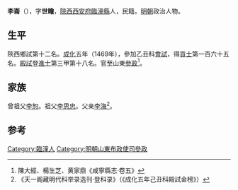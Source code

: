 {{Otheruses|other=名为李世瞻的其他人物|李世瞻}}

'''李崙'''（{{bd|1444年||？}}），字'''世瞻'''，[[陝西|陝西]][[西安府|西安府]][[臨潼縣|臨潼縣]]人，民籍。[[明朝|明朝]]政治人物。

==生平==
陝西鄉試第十二名。[[成化|成化]]五年（1469年），參加乙丑科[[會試|會試]]，得[[貢士|貢士]]第一百六十五名。[[殿試|殿試]]登[[進士|進士]]第三甲第十八名。官至山東[[參政|參政]]<ref>陳大經、楊生芝、黄家鼎《咸寧縣志·卷五》</ref>。

==家族==
曾祖父[[李恕|李恕]]。祖父[[李思忠|李思忠]]。父亲[[李海|李海]]<ref>《天一阁藏明代科举录选刊·登科录》（《成化五年己丑科殿試金榜》）</ref>。

==参考==
{{reflist}}

{{成化五年己丑科殿試金榜}}

{{Authority control}}

{{DEFAULTSORT:Li李}}
[[Category:臨潼人|Category:臨潼人]]
[[Category:明朝山東布政使司參政|Category:明朝山東布政使司參政]]


{{明朝人物小作品}}